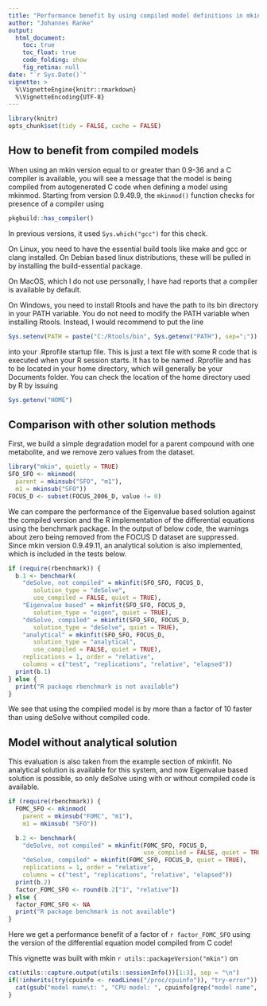 ---
title: "Performance benefit by using compiled model definitions in mkin"
author: "Johannes Ranke"
output:
  html_document:
    toc: true
    toc_float: true
    code_folding: show
    fig_retina: null
date: "`r Sys.Date()`"
vignette: >
  %\VignetteEngine{knitr::rmarkdown}
  %\VignetteEncoding{UTF-8}
---

```{r, include = FALSE}
library(knitr)
opts_chunk$set(tidy = FALSE, cache = FALSE)
```

## How to benefit from compiled models

When using an mkin version equal to or greater than 0.9-36 and a C compiler is
available, you will see a message that the model is being compiled from
autogenerated C code when defining a model using mkinmod. Starting from
version 0.9.49.9, the `mkinmod()` function checks for presence of a compiler
using

```{r check_gcc, eval = FALSE}
pkgbuild::has_compiler()
```

In previous versions, it used `Sys.which("gcc")` for this check.

On Linux, you need to have the essential build tools like make and gcc or clang
installed. On Debian based linux distributions, these will be pulled in by installing
the build-essential package.

On MacOS, which I do not use personally, I have had reports that a compiler is
available by default.

On Windows, you need to install Rtools and have the path to its bin directory
in your PATH variable. You do not need to modify the PATH variable when
installing Rtools. Instead, I would recommend to put the line

```{r Rprofile, eval = FALSE}
Sys.setenv(PATH = paste("C:/Rtools/bin", Sys.getenv("PATH"), sep=";"))
```
into your .Rprofile startup file. This is just a text file with some R
code that is executed when your R session starts. It has to be named .Rprofile
and has to be located in your home directory, which will generally be your
Documents folder. You can check the location of the home directory used by R by
issuing

```{r HOME, eval = FALSE}
Sys.getenv("HOME")
```

## Comparison with other solution methods

First, we build a simple degradation model for a parent compound with one metabolite,
and we remove zero values from the dataset.

```{r create_SFO_SFO}
library("mkin", quietly = TRUE)
SFO_SFO <- mkinmod(
  parent = mkinsub("SFO", "m1"),
  m1 = mkinsub("SFO"))
FOCUS_D <- subset(FOCUS_2006_D, value != 0)
```

We can compare the performance of the Eigenvalue based solution against the
compiled version and the R implementation of the differential equations using
the benchmark package. In the output of below code, the warnings about zero
being removed from the FOCUS D dataset are suppressed. Since mkin version
0.9.49.11, an analytical solution is also implemented, which is included
in the tests below.

```{r benchmark_SFO_SFO, fig.height = 3, message = FALSE, warning = FALSE}
if (require(rbenchmark)) {
  b.1 <- benchmark(
    "deSolve, not compiled" = mkinfit(SFO_SFO, FOCUS_D,
       solution_type = "deSolve",
       use_compiled = FALSE, quiet = TRUE),
    "Eigenvalue based" = mkinfit(SFO_SFO, FOCUS_D,
       solution_type = "eigen", quiet = TRUE),
    "deSolve, compiled" = mkinfit(SFO_SFO, FOCUS_D,
       solution_type = "deSolve", quiet = TRUE),
    "analytical" = mkinfit(SFO_SFO, FOCUS_D,
       solution_type = "analytical",
       use_compiled = FALSE, quiet = TRUE),
    replications = 1, order = "relative",
    columns = c("test", "replications", "relative", "elapsed"))
  print(b.1)
} else {
  print("R package rbenchmark is not available")
}
```

We see that using the compiled model is by more than a factor of 10 faster
than using deSolve without compiled code.

## Model without analytical solution

This evaluation is also taken from the example section of mkinfit. No analytical
solution is available for this system, and now Eigenvalue based solution
is possible, so only deSolve using with or without compiled code is
available.

```{r benchmark_FOMC_SFO, fig.height = 3, warning = FALSE}
if (require(rbenchmark)) {
  FOMC_SFO <- mkinmod(
    parent = mkinsub("FOMC", "m1"),
    m1 = mkinsub( "SFO"))

  b.2 <- benchmark(
    "deSolve, not compiled" = mkinfit(FOMC_SFO, FOCUS_D,
                                      use_compiled = FALSE, quiet = TRUE),
    "deSolve, compiled" = mkinfit(FOMC_SFO, FOCUS_D, quiet = TRUE),
    replications = 1, order = "relative",
    columns = c("test", "replications", "relative", "elapsed"))
  print(b.2)
  factor_FOMC_SFO <- round(b.2["1", "relative"])
} else {
  factor_FOMC_SFO <- NA
  print("R package benchmark is not available")
}
```

Here we get a performance benefit of a factor of
`r factor_FOMC_SFO`
using the version of the differential equation model compiled from C code!

This vignette was built with mkin `r utils::packageVersion("mkin")` on

```{r sessionInfo, echo = FALSE}
cat(utils::capture.output(utils::sessionInfo())[1:3], sep = "\n")
if(!inherits(try(cpuinfo <- readLines("/proc/cpuinfo")), "try-error")) {
  cat(gsub("model name\t: ", "CPU model: ", cpuinfo[grep("model name", cpuinfo)[1]]))
}
```
